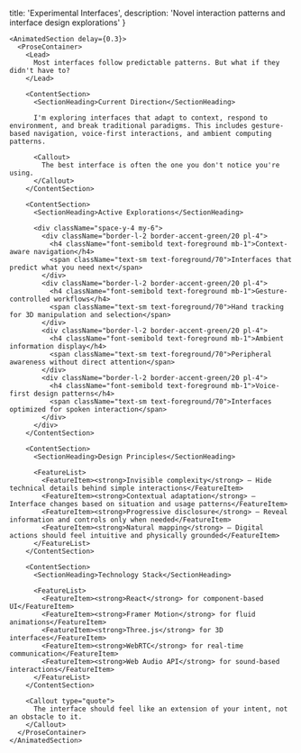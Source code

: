 
  title: 'Experimental Interfaces',
  description: 'Novel interaction patterns and interface design explorations'
}

<ProjectLayout>
  <SiteHeader />
  
  <ContentContainer size="narrow">
    <AnimatedSection delay={0.2}>
      <ProjectHeader 
        category="INTERFACES"
        subcategory="DESIGN"
        title="Experimental Interfaces"
        description="Exploring novel interaction patterns and interface paradigms. Testing new ways for humans to interact with digital systems."
      />
    </AnimatedSection>

    <AnimatedSection delay={0.3}>
      <ProseContainer>
        <Lead>
          Most interfaces follow predictable patterns. But what if they didn't have to?
        </Lead>

        <ContentSection>
          <SectionHeading>Current Direction</SectionHeading>
          
          I'm exploring interfaces that adapt to context, respond to environment, and break traditional paradigms. This includes gesture-based navigation, voice-first interactions, and ambient computing patterns.

          <Callout>
            The best interface is often the one you don't notice you're using.
          </Callout>
        </ContentSection>

        <ContentSection>
          <SectionHeading>Active Explorations</SectionHeading>

          <div className="space-y-4 my-6">
            <div className="border-l-2 border-accent-green/20 pl-4">
              <h4 className="font-semibold text-foreground mb-1">Context-aware navigation</h4>
              <span className="text-sm text-foreground/70">Interfaces that predict what you need next</span>
            </div>
            <div className="border-l-2 border-accent-green/20 pl-4">
              <h4 className="font-semibold text-foreground mb-1">Gesture-controlled workflows</h4>
              <span className="text-sm text-foreground/70">Hand tracking for 3D manipulation and selection</span>
            </div>
            <div className="border-l-2 border-accent-green/20 pl-4">
              <h4 className="font-semibold text-foreground mb-1">Ambient information display</h4>
              <span className="text-sm text-foreground/70">Peripheral awareness without direct attention</span>
            </div>
            <div className="border-l-2 border-accent-green/20 pl-4">
              <h4 className="font-semibold text-foreground mb-1">Voice-first design patterns</h4>
              <span className="text-sm text-foreground/70">Interfaces optimized for spoken interaction</span>
            </div>
          </div>
        </ContentSection>
        
        <ContentSection>
          <SectionHeading>Design Principles</SectionHeading>
          
          <FeatureList>
            <FeatureItem><strong>Invisible complexity</strong> — Hide technical details behind simple interactions</FeatureItem>
            <FeatureItem><strong>Contextual adaptation</strong> — Interface changes based on situation and usage patterns</FeatureItem>
            <FeatureItem><strong>Progressive disclosure</strong> — Reveal information and controls only when needed</FeatureItem>
            <FeatureItem><strong>Natural mapping</strong> — Digital actions should feel intuitive and physically grounded</FeatureItem>
          </FeatureList>
        </ContentSection>

        <ContentSection>
          <SectionHeading>Technology Stack</SectionHeading>
          
          <FeatureList>
            <FeatureItem><strong>React</strong> for component-based UI</FeatureItem>
            <FeatureItem><strong>Framer Motion</strong> for fluid animations</FeatureItem>
            <FeatureItem><strong>Three.js</strong> for 3D interfaces</FeatureItem>
            <FeatureItem><strong>WebRTC</strong> for real-time communication</FeatureItem>
            <FeatureItem><strong>Web Audio API</strong> for sound-based interactions</FeatureItem>
          </FeatureList>
        </ContentSection>

        <Callout type="quote">
          The interface should feel like an extension of your intent, not an obstacle to it.
        </Callout>
      </ProseContainer>
    </AnimatedSection>
  </ContentContainer>
  
  <AnimatedSection delay={0.4}>
    <FooterSection>
      <SiteFooter />
    </FooterSection>
  </AnimatedSection>
</ProjectLayout> 